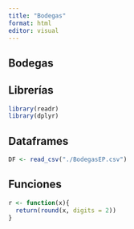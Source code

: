 ```yaml
---
title: "Bodegas"
format: html
editor: visual
---
```


## Bodegas

::: callout-note
## Librerías

```r
library(readr)
library(dplyr)
```

## Dataframes

```r
DF <- read_csv("./BodegasEP.csv")
```

## Funciones

```r
r <- function(x){
  return(round(x, digits = 2))
}
```
:::
